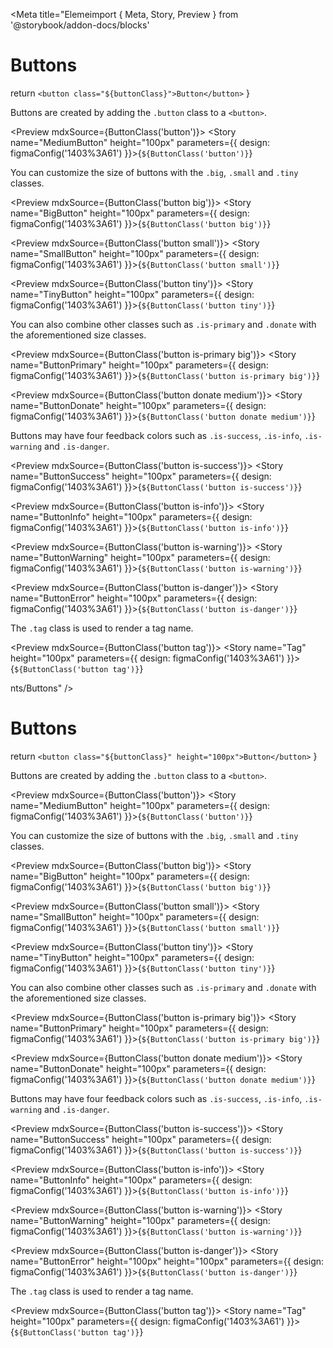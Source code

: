 
<Meta title="Elemeimport { Meta, Story, Preview } from '@storybook/addon-docs/blocks'

<Meta title="Elements/Buttons" />

# Buttons

  return 
  `<button class="${buttonClass}">Button</button>`
}

Buttons are created by adding the `.button` class to a `<button>`.

<Preview mdxSource={ButtonClass('button')}>
  <Story name="MediumButton" height="100px" parameters={{
    design: figmaConfig('1403%3A61')
  }}>{`
    ${ButtonClass('button')}
  `}</Story>
</Preview>

You can customize the size of buttons with the `.big`, `.small` and `.tiny` classes.

<Preview mdxSource={ButtonClass('button big')}>
  <Story name="BigButton" height="100px" parameters={{
    design: figmaConfig('1403%3A61')
  }}>{`
    ${ButtonClass('button big')}
  `}</Story>
</Preview>

<Preview mdxSource={ButtonClass('button small')}>
  <Story name="SmallButton" height="100px" parameters={{
    design: figmaConfig('1403%3A61')
  }}>{`
    ${ButtonClass('button small')}
  `}</Story>
</Preview>

<Preview mdxSource={ButtonClass('button tiny')}>
  <Story name="TinyButton" height="100px" parameters={{
    design: figmaConfig('1403%3A61')
  }}>{`
    ${ButtonClass('button tiny')}
  `}</Story>
</Preview>

You can also combine other classes such as `.is-primary` and `.donate` with the aforementioned size classes.

<Preview mdxSource={ButtonClass('button is-primary big')}>
  <Story name="ButtonPrimary" height="100px" parameters={{
    design: figmaConfig('1403%3A61')
  }}>{`
    ${ButtonClass('button is-primary big')}
  `}</Story>
</Preview>

<Preview mdxSource={ButtonClass('button donate medium')}>
  <Story name="ButtonDonate" height="100px" parameters={{
    design: figmaConfig('1403%3A61')
  }}>{`
    ${ButtonClass('button donate medium')}
  `}</Story>
</Preview>

Buttons may have four feedback colors such as `.is-success`, `.is-info`, `.is-warning` and `.is-danger`.

<Preview mdxSource={ButtonClass('button is-success')}>
  <Story name="ButtonSuccess" height="100px" parameters={{
    design: figmaConfig('1403%3A61')
  }}>{`
    ${ButtonClass('button is-success')}
  `}</Story>
</Preview>

<Preview mdxSource={ButtonClass('button is-info')}>
  <Story name="ButtonInfo" height="100px" parameters={{
    design: figmaConfig('1403%3A61')
  }}>{`
    ${ButtonClass('button is-info')}
  `}</Story>
</Preview>

<Preview mdxSource={ButtonClass('button is-warning')}>
  <Story name="ButtonWarning" height="100px" parameters={{
    design: figmaConfig('1403%3A61')
  }}>{`
    ${ButtonClass('button is-warning')}
  `}</Story>
</Preview>

<Preview mdxSource={ButtonClass('button is-danger')}>
  <Story name="ButtonError" height="100px" parameters={{
    design: figmaConfig('1403%3A61')
  }}>{`
    ${ButtonClass('button is-danger')}
  `}</Story>
</Preview>

The `.tag` class is used to render a tag name.

<Preview mdxSource={ButtonClass('button tag')}>
  <Story name="Tag" height="100px" parameters={{
    design: figmaConfig('1403%3A61')
  }}>{`
    ${ButtonClass('button tag')}
  `}</Story>
</Preview>

nts/Buttons" />

# Buttons

 return `<button class="${buttonClass}" height="100px">Button</button>`
}

Buttons are created by adding the `.button` class to a `<button>`.

<Preview mdxSource={ButtonClass('button')}>
  <Story name="MediumButton" height="100px" parameters={{
    design: figmaConfig('1403%3A61')
  }}>{`
    ${ButtonClass('button')}
  `}</Story>
</Preview>

You can customize the size of buttons with the `.big`, `.small` and `.tiny` classes.

<Preview mdxSource={ButtonClass('button big')}>
  <Story name="BigButton" height="100px" parameters={{
    design: figmaConfig('1403%3A61')
  }}>{`
    ${ButtonClass('button big')}
  `}</Story>
</Preview>

<Preview mdxSource={ButtonClass('button small')}>
  <Story name="SmallButton" height="100px" parameters={{
    design: figmaConfig('1403%3A61')
  }}>{`
    ${ButtonClass('button small')}
  `}</Story>
</Preview>

<Preview mdxSource={ButtonClass('button tiny')}>
  <Story name="TinyButton" height="100px" parameters={{
    design: figmaConfig('1403%3A61')
  }}>{`
    ${ButtonClass('button tiny')}
  `}</Story>
</Preview>

You can also combine other classes such as `.is-primary` and `.donate` with the aforementioned size classes.

<Preview mdxSource={ButtonClass('button is-primary big')}>
  <Story name="ButtonPrimary" height="100px" parameters={{
    design: figmaConfig('1403%3A61')
  }}>{`
    ${ButtonClass('button is-primary big')}
  `}</Story>
</Preview>

<Preview mdxSource={ButtonClass('button donate medium')}>
  <Story name="ButtonDonate" height="100px" parameters={{
    design: figmaConfig('1403%3A61')
  }}>{`
    ${ButtonClass('button donate medium')}
  `}</Story>
</Preview>

Buttons may have four feedback colors such as `.is-success`, `.is-info`, `.is-warning` and `.is-danger`.

<Preview mdxSource={ButtonClass('button is-success')}>
  <Story name="ButtonSuccess" height="100px" parameters={{
    design: figmaConfig('1403%3A61')
  }}>{`
    ${ButtonClass('button is-success')}
  `}</Story>
</Preview>

<Preview mdxSource={ButtonClass('button is-info')}>
  <Story name="ButtonInfo" height="100px" parameters={{
    design: figmaConfig('1403%3A61')
  }}>{`
    ${ButtonClass('button is-info')}
  `}</Story>
</Preview>

<Preview mdxSource={ButtonClass('button is-warning')}>
  <Story name="ButtonWarning" height="100px" parameters={{
    design: figmaConfig('1403%3A61')
  }}>{`
    ${ButtonClass('button is-warning')}
  `}</Story>
</Preview>

<Preview mdxSource={ButtonClass('button is-danger')}>
  <Story name="ButtonError" height="100px" height="100px" parameters={{
    design: figmaConfig('1403%3A61')
  }}>{`
    ${ButtonClass('button is-danger')}
  `}</Story>
</Preview>

The `.tag` class is used to render a tag name.

<Preview mdxSource={ButtonClass('button tag')}>
  <Story name="Tag" height="100px" parameters={{
    design: figmaConfig('1403%3A61')
  }}>{`
    ${ButtonClass('button tag')}
  `}</Story>
</Preview>

